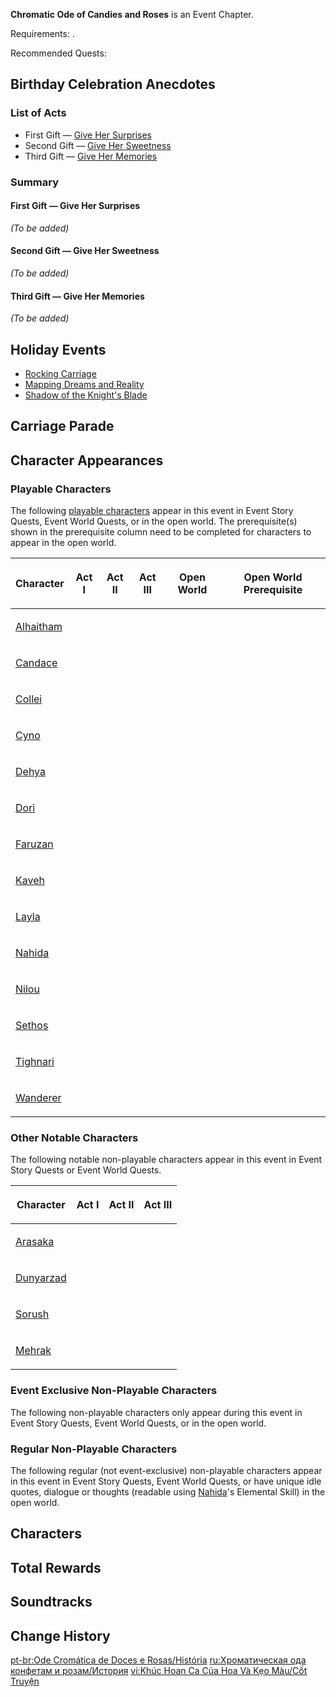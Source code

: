 {{Event Tabs
|subpage1 = Rocking Carriage
|subpage2 = Interreflection of Reality and Dreams
|subpage3 = Shadow of the Knight's Blade
}}
{{Chapter Infobox
|image           = Chromatic Ode of Candies and Roses Chapter.png
|type            = Story
|event_name      = Chromatic Ode of Candies and Roses
}}
'''Chromatic Ode of Candies and Roses''' is an Event Chapter.

Requirements: {{Quest|20;Song of the Dragon and Freedom|display=fullSentence|requirements=1}}.

Recommended Quests: {{Quest|Akasha Pulses, the Kalpa Flame Rises;Oathkeeper;The World of Aranara;Cooking, a Pleasant Memory;As the Khvarena's Light Shows|display=bullet|requirements=1}}

==Birthday Celebration Anecdotes==
===List of Acts===
* First Gift &mdash; [[Give Her Surprises]]
* Second Gift &mdash; [[Give Her Sweetness]]
* Third Gift &mdash; [[Give Her Memories]]

===Summary===
====First Gift &mdash; Give Her Surprises====
{{Main|Give Her Surprises}}
''(To be added)''

====Second Gift &mdash; Give Her Sweetness====
{{Main|Give Her Sweetness}}
''(To be added)''

====Third Gift &mdash; Give Her Memories====
{{Main|Give Her Memories}}
''(To be added)''

==Holiday Events==
* [[Rocking Carriage]]
* [[Mapping Dreams and Reality]]
* [[Shadow of the Knight's Blade]]

==Carriage Parade==
{{Description|A Flower Carriage calmly awaiting the arrival of the Archon. It is itself a symbol of the splendid atmosphere of the [[Sabzeruz Festival]]. Sitting on the Carriage's swing, rocking back and forth, it's almost as if one can hear the laughter of the people passing by, and smell the fragrance of the flowers filling the sky.|Map Marker Description}}

==Character Appearances==
===Playable Characters===
The following [[playable characters]] appear in this event in Event Story Quests, Event World Quests, or in the open world. The prerequisite(s) shown in the prerequisite column need to be completed for characters to appear in the open world.

{|class="article-table sortable align-center"
!Character !! Act I !! Act II !! Act III !! Open World !! Open World Prerequisite
|-
|[[Alhaitham]] || {{Check|no}}|| {{Check|yes}} || {{Check|yes}} || {{Check|no}} || {{Check|no}}
|-
|[[Candace]]|| {{Check|yes}}|| {{Check|yes}} || {{Check|yes}} || {{Check|yes}} || {{Check|no}}
|-
|[[Collei]] || {{Check|yes}}|| {{Check|no}} || {{Check|yes}} || {{Check|no}} || {{Check|no}}
|-
|[[Cyno]] || {{Check|no}}|| {{Check|yes}} || {{Check|yes}} || {{Check|yes}} || {{Check|no}}
|-
|[[Dehya]] || {{Check|yes}}|| {{Check|no}} || {{Check|yes}} || {{Check|no}} || {{Check|no}}
|-
|[[Dori]] || {{Check|yes}}|| {{Check|no}} || {{Check|no}} || {{Check|no}} || {{Check|no}}
|-
|[[Faruzan]] || {{Check|no}}|| {{Check|yes}} || {{Check|yes}} || {{Check|no}} || {{Check|no}}
|-
|[[Kaveh]] || {{Check|no}}|| {{Check|yes}} || {{Check|yes}} || {{Check|no}} || {{Check|no}}
|-
|[[Layla]] || {{Check|no}}|| {{Check|no}} || {{Check|no}} || {{Check|yes}} || {{Check|no}}
|-
|[[Nahida]] || {{Check|no}}|| {{Check|yes}} || {{Check|yes}} || {{Check|yes}} || {{Check|no}}
|-
|[[Nilou]] || {{Check|no}}|| {{Check|yes}} || {{Check|yes}} || {{Check|yes}} || {{Check|no}}
|-
|[[Sethos]] || {{Check|no}}|| {{Check|no}} || {{Check|yes}} || {{Check|yes}} || {{Check|no}}
|-
|[[Tighnari]] || {{Check|yes}}|| {{Check|yes}} || {{Check|yes}} || {{Check|no}} || {{Check|no}}
|-
|[[Wanderer]] || {{Check|no}}|| {{Check|no}} || {{Check|no}} || {{Check|yes}} || {{Check|no}}
|}

===Other Notable Characters===
The following notable non-playable characters appear in this event in Event Story Quests or Event World Quests.

{|class="article-table sortable align-center"
!Character !! Act I !! Act II !! Act III
|-
|[[Arasaka]] || {{Check|no}} || {{Check|no}} || {{Check|yes}}
|-
|[[Dunyarzad]] || {{Check|no}} || {{Check|no}} || {{Check|yes}}
|-
|[[Sorush]] || {{Check|no}} || {{Check|no}} || {{Check|yes}}
|-
|[[Mehrak]] || {{Check|no}} || {{Check|yes}} || {{Check|no}}
|}

===Event Exclusive Non-Playable Characters===
The following non-playable characters only appear during this event in Event Story Quests, Event World Quests, or in the open world.

{{tx|TBD}}
<!-- Example table:
{| class="article-table sortable align-center"
!NPC !! Open World !! Quests !! Thoughts !! class="unsortable"|Notes
|-
|[[Kareena]] || {{check|no}} || {{check|yes}} || {{check|no}} || Quest NPC in [[Opening Festivities]], [[To Claim the Crown]] and [[The Arc of Intellect]]
|-
|[[Mahar]] || {{check|no}} || {{check|yes}} || {{check|no}} || Quest NPC in [[Opening Festivities]]
|}
-->
===Regular Non-Playable Characters===
The following regular (not event-exclusive) non-playable characters appear in this event in Event Story Quests, Event World Quests, or have unique idle quotes, dialogue or thoughts (readable using [[Nahida]]'s Elemental Skill) in the open world.

{{tx|TBD}}
<!-- Example table:
{|class="article-table sortable align-center"
!Name !! Quests !! Idle Quotes !! Dialogue !! Thoughts
|-
|[[Arina]] || {{Check|no}} || {{Check|yes}} || {{Check|yes|Arina|A Parade of Providence}} || {{Check|yes}}
|-
|[[Armin]] || {{Check|no}} || {{Check|yes}} || {{Check|yes|Armin|A Parade of Providence}} || {{Check|yes}}
|}
-->

==Characters==
{{Character Appearances|Chromatic Ode of Candies and Roses|type=Chapter}}

==Total Rewards==
{{Quest Rewards List|Chromatic Ode of Candies and Roses}}

==Soundtracks==
{{Soundtracks by Category Table|Chromatic Ode of Candies and Roses Soundtracks|type=quest}}

==Change History==
{{Change History|5.1}}

[[pt-br:Ode Cromática de Doces e Rosas/História]]
[[ru:Хроматическая ода конфетам и розам/История]]
[[vi:Khúc Hoan Ca Của Hoa Và Kẹo Màu/Cốt Truyện]]